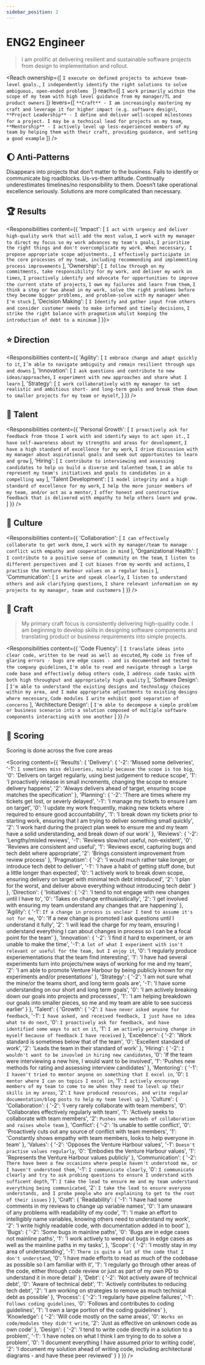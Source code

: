 ```yaml
---
sidebar_position: 2
---
```


# ENG2 Engineer

> I am prolific at delivering resilient and sustainable software projects from design to implementation and rollout.


<Reach ownership={[
  `I execute on defined projects to achieve team-level goals.`,
  `I independently identify the right solutions to solve ambiguous, open-ended problems `
]} reach={[
  `I work primarily within the scope of my team with high level guidance from my manager/TL and product owners`
]} levers={[
  `**Craft** - I am increasingly mastering my craft and leverage it for higher impact (e.g. software design)`,
  `**Project Leadership** - I define and deliver well-scoped milestones for a project. I may be a technical lead for projects on my team`,
  `**Mentorship** - I actively level up less-experienced members of my team by helping them with their craft, providing guidance, and setting a good example`
]} />

## :moon:  Anti-Patterns

Disappears into projects that don’t matter to the business. Fails to identify or communicate big roadblocks. Us-vs-them attitude. Continually underestimates timelines/no responsibility to them. Doesn’t take operational excellence seriously. Solutions are more complicated than necessary. 

## :trophy:  Results

<Responsibilities content={{
  'Impact': [
    `I act with urgency and deliver high-quality work that will add the most value`,
    `I work with my manager to direct my focus so my work advances my team's goals`,
    `I prioritize the right things and don't overcomplicate my work. When necessary, I propose appropriate scope adjustments.`,
    `I effectively participate in the core processes of my team, including recommending and implementing process improvements`
  ],
  'Ownership': [
    `I follow through on my commitments, take responsibility for my work, and deliver my work on times`,
    `I proactively identify and advocate for opportunities to improve the current state of projects`,
    `I own my failures and learn from them`,
    `I think a step or two ahead in my work, solve the right problems before they become bigger problems, and problem-solve with my manager when I'm stuck`
  ],
  'Decision Making': [
    `I Identify and gather input from others and consider customer needs to make informed and timely decisions`,
    `I strike the right balance with pragmatism whilst keeping the introduction of debt to a minimum`
  ]
}}></Responsibilities>

## :star: Direction

<Responsibilities content={{
  'Agility': [
    `I embrace change and adapt quickly to it`,
    `I’m able to navigate ambiguity and remain resilient through ups and downs`
  ],
  'Innovation': [
    `I ask questions and contribute to new ideas/approaches`,
    `I experiment with new approaches and share what I learn`
  ],
  'Strategy': [
    `I work collaboratively with my manager to set realistic and ambitious short- and long-term goals and break them down to smaller projects for my team or myself`,
  ]
}} />

## :evergreen_tree: Talent

<Responsibilities content={{
  'Personal Growth': [
    `I proactively ask for feedback from those I work with and identify ways to act upon it.`,
    `I have self-awareness about my strengths and areas for development`,
    `I have a high standard of excellence for my work`,
    `I drive discussion with my manager about aspirational goals and seek out opportunites to learn and grow`
  ],
  'Hiring': [
    `I contribute to interviewing and assessing candidates to help us build a diverse and talented team`,
    `I am able to represent my team's initiatives and goals to candidates in a compelling way`
  ],
  'Talent Development': [
    `I model integrity and a high standard of excellence for my work`,
    `I help the more junior members of my team, and/or act as a mentor`,
    `I offer honest and constructive feedback that is delivered with empathy to help others learn and grow.`
  ]
}} />

## :rainbow: Culture

<Responsibilities content={{
  'Collaboration': [
    `I can effectively collaborate to get work done`,
    `I work with my manager/team to manage conflict with empathy and cooperation in mind`
  ],
  'Organizational Health': [
    `I contribute to a positive sense of community on the team`,
    `I listen to different perspectives and I cut biases from my words and actions`,
    `I practise the Venture Harbour values on a regular basis`
  ],
  'Communication': [
    `I write and speak clearly`,
    `I listen to understand others and ask clarifying questions`,
    `I share relevant information on my projects to my manager, team and customers`
  ]
}} />

## :owl: Craft

> My primary craft focus is consistently delivering high-quality code. I am beginning to develop skills in designing software components and translating product or business requirements into simple projects.

<Responsibilities content={{
  'Code Fluency': [
    `I translate ideas into clear code, written to be read as well as excuted`,
    `My code is free of glaring errors - bugs are edge cases - and is documented and tested to the company guidelines`,
    `I'm able to read and navigate through a large code base and effectively debug others code`,
    `I address code tasks with both high throughput and appropriately high quality`
  ],
  'Software Design': [
    `I'm able to understand the existing designs and technology choices within my area, and I make appropriate adjustments to existing designs where necessary`,
    `Code modules I write exhibit good separation of concerns`
  ],
  'Architecture Design': [
    `I'm able to decompose a simple problem or business scenario into a solution composed of multiple software components interacting with one another`
  ]
}} />

## :checkered_flag: Scoring

Scoring is done across the five core areas

<Scoring content={{
  'Results': {
    'Delivery': {
      '-2': 'Missed some deliveries',
      '-1': `I sometimes miss deliveries, mainly because the scope is too big`,
      '0': 'Delivers on target regularly, using best judgement to reduce scope',
      '1': 'I proactively release in small increments, changing the scope to ensure delivery happens',
      '2': 'Always delivers ahead of target, ensuring scope matches the specification'
    },
    'Planning': {
      '-2': 'There are times where my tickets get lost, or severly delayed',
      '-1': 'I manage my tickets to ensure I am on target',
      '0': 'I update my work frequently, making new tickets where required to ensure good accountability',
      '1': 'I break down my tickets prior to starting work, ensuring that I am trying to deliver something small quickly',
      '2': 'I work hard during the project plan week to ensure me and my team have a solid understanding, and break down of our work'
    },
    'Reviews': {
      '-2': 'Lengthy/misled reviews',
      '-1': 'Reviews slow/not useful, non-existent',
      '0': 'Reviews are consistent and useful',
      '1': 'Reviews excel, capturing bugs and tech debt where appropriate',
      '2': 'Brings consistent improvement from review process'
    },
    'Pragmatism': {
      '-2': 'I would much rather take longer, or introduce tech debt to deliver',
      '-1': 'I have a habit of getting stuff done, but a little longer than expected',
      '0': 'I actively work to break down scope, ensuring delivery on target with minimal tech debt introduced',
      '2': 'I plan for the worst, and deliver above everything without introducing tech debt'
    }
  },
  'Direction': {
    'Initiatives': {
      '-2': 'I tend to not engage with new changes until I have to',
      '0': 'Takes on change enthusiastically',
      '2': 'I get involved with ensuring my team understand any changes that are happening'
    },
    'Agility': {
      '-1': `If a change in process is unclear I tend to assume it's not for me`,
      '0': 'If a new change is promoted I ask questions until I understand it fully',
      '2': 'I will lead the charge for my team, ensuring I understand everything I can about changes in process so I can be a focal point for the team'
    },
    'Innovation': {
      '-2': 'I find it hard to experiment, or am unable to make the time',
      '-1': `A lot of what I experiment with isn't relevant or useful for the team, but I enjoy it`,
      '0': 'I regularly produce experiementations that the team find interesting',
      '1': 'I have had several experiments turn into projects/new ways of working for me and my team',
      '2': 'I am able to promote Venture Harbour by being publicly known for my experiments and/or presentations'
    },
    'Strategy': {
      '-2': 'I am not sure what the mine/or the teams short, and long term goals are',
      '-1': 'I have some understanding on our short and long term goals',
      '0': 'I am actively breaking down our goals into projects and processes',
      '1': 'I am helping breakdown our goals into smaller pieces, so me and my team are able to see success earlier'
    }
  },
  'Talent': {
    'Growth': {
      '-2': `I have never asked anyone for feedback`,
      '-1': `I have asked, and received feedback, I just have no idea what to do next`,
      '0': `I proactively ask for feedback, and have identified some ways to act on it`,
      '1': `I am actively persuing change in myself because of feedback I have received`
    },
    'Excellence': {
      '-2': 'Work standard is sometimes below that of the team', 
      '0': 'Excellent standard of work',
      '2': 'Leads the team in their standard of work'
    },
    'Hiring': {
      '-2': `I wouldn't want to be invovled in hiring new candidates`,
      '0': 'If the team were interviewing a new hire, I would want to be involved',
      '1': 'Pushes new methods for rating and assessing interview candidates'
    },
    'Mentoring': {
      '-1': `I haven't tried to mentor anyone on something that I excel in`,
      '0': `I mentor where I can on topics I excel in`,
      '1': `I actively encourage members of my team to come to me when they need to level up their skills in my areas`,
      '2': `I have produced resources, and write regular documentation/blog posts to help my team level up`
    }
  },
  'Culture': {
    'Collaboration': {
      '-2': 'I very rarely collaborate with team members',
      '0': 'Collaborates effectively regularly with team',
      '1': 'Actively seeks to collaborate with team members', 
      '2': `Pushes new methods of collaboration and raises whole team`
    },
    'Conflict': {
      '-2': 'Is unable to settle conflict',
      '0': 'Proactively cuts out any source of conflict with team members',
      '1': 'Constantly shows empathy with team members, looks to help everyone in team'
    },
    'Values': {
      '-2': 'Opposes the Venture Harbour values',
      '-1': `Doesn't practise values regularly`,
      '0': 'Embodies the Venture Harbour values',
      '1': 'Represents the Venture Harbour values publicly'
    },
    'Communication': {
      '-2': `There have been a few occasions where people haven't understood me, or I haven't understood them`,
      '-1': `I communicate clearly`,
      '0': `I communicate clearly and try to ask probing questions to ensure I understand with sufficent depth`,
      '1': `I take the lead to ensure me and my team understand everything being communicated`,
      '2': `I take the lead to ensure everyone understands, and I probe people who are explaining to get to the root of their issues`
    }
  },
  'Craft': {
    'Readability': {
      '-1': 'I have had some comments in my reviews to change up variable names',
      '0': 'I am unaware of any problems with readability of my code',
      '1': 'I make an effort to intelligibly name variables, knowing others need to understand my work',
      '2': 'I write highly readable code, with documentation added in to boot'
    },
    'Bugs': {
      '-2': 'Some bugs in mainline paths',
      '0': 'Bugs are in edge cases not mainline paths',
      '1': 'I work actively to weed out bugs in edge cases as well as the mainline paths in my tasks',
    },
    'Scope': {
      '-2': 'I mostly stay in my area of understanding',
      '-1': `There is quite a lot of the code that I don't understand`,
      '0': 'I have made efforts to read as much of the codebase as possible so I am familiar with it',
      '1': 'I regularly go through other areas of the code, either through code review or just as part of my own PD to understand it in more detail'
    },
    'Debt': {
      '-2': 'Not actively aware of technical debt',
      '0': 'Aware of technical debt',
      '1': 'Actively contributes to reducing tech debt',
      '2': 'I am working on strategies to remove as much technical debt as possible'
    },
    'Process': {
      '-2': 'I regularly have pipeline failures',
      '-1': `Follows coding guidelines`,
      '0': 'Follows and contributes to coding guidelines',
      '1': 'I own a large portion of the coding guidelines'
    },
    'Knowledge': {
      '-2': 'Will code mostly on the same areas',
      '0': `Works on code/modules they didn't write`,
      '2': 'Just as effective on unknown code as own code'
    },
    'Design': {
      '-2': 'I tend to write code directly in a solution to a problem',
      '-1': 'I have notes on what I think I am trying to do to solve a problem',
      '0': 'I document everything I have assumed prior to writing code',
      '2': 'I document my solution ahead of writing code, including architectural diagrams - and have these peer reviewed'
    }
  }
}} />